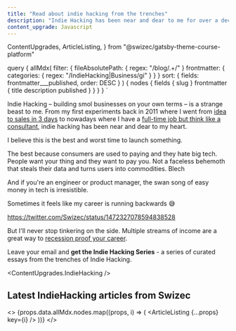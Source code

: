 ```yaml
---
title: "Read about indie hacking from the trenches"
description: "Indie Hacking has been near and dear to me for over a decade. Diversifying your income is a wonderful habit"
content_upgrade: Javascript
---
```


  ContentUpgrades,
  ArticleListing,
} from "@swizec/gatsby-theme-course-platform"

  query {
    allMdx(
      filter: {
        fileAbsolutePath: { regex: "/blog/.+/" }
        frontmatter: { categories: { regex: "/IndieHacking|Business/gi" } }
      }
      sort: { fields: frontmatter___published, order: DESC }
    ) {
      nodes {
        fields {
          slug
        }
        frontmatter {
          title
          description
          published
        }
      }
    }
  }
`

Indie Hacking – building smol businesses on your own terms – is a strange beast to me. From my first experiments back in 2011 where I went from [idea to sales in 3 days](https://swizec.com/blog/postmeme-idea-to-sales-in-3-days/) to nowadays where I have a [full-time job but think like a consultant](https://podcast.ditchinghourly.com/episodes/swizec-teller-the-employed-consultant), indie hacking has been near and dear to my heart.

I believe this is the best and worst time to launch something.

The best because consumers are used to paying and they hate big tech. People want your thing and they want to pay you. Not a faceless behemoth that steals their data and turns users into commodities. Blech

And if you're an engineer or product manager, the swan song of easy money in tech is irresistible.

Sometimes it feels like my career is running backwards 😅

https://twitter.com/Swizec/status/1472327078594838528

But I'll never stop tinkering on the side. Multiple streams of income are a great way to [recession proof your career](https://swizec.com/blog/how-to-recession-proof-your-career/).

Leave your email and **get the Indie Hacking Series** - a series of curated essays from the trenches of Indie Hacking.

<ContentUpgrades.IndieHacking />

## Latest IndieHacking articles from Swizec

<>
  {props.data.allMdx.nodes.map((props, i) => (
    <ArticleListing {...props} key={i} />
  ))}
</>
